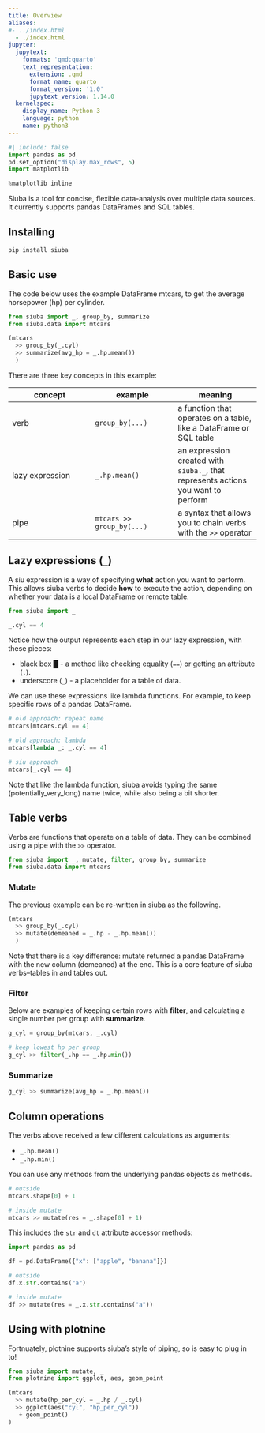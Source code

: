 ```yaml
---
title: Overview
aliases:
#- ../index.html
  - ./index.html
jupyter:
  jupytext:
    formats: 'qmd:quarto'
    text_representation:
      extension: .qmd
      format_name: quarto
      format_version: '1.0'
      jupytext_version: 1.14.0
  kernelspec:
    display_name: Python 3
    language: python
    name: python3
---
```


```python
#| include: false
import pandas as pd
pd.set_option("display.max_rows", 5)
import matplotlib

%matplotlib inline
```

Siuba is a tool for concise, flexible data-analysis over multiple data sources. It currently supports pandas DataFrames and SQL tables.


## Installing


```bash
pip install siuba
```

## Basic use

The code below uses the example DataFrame mtcars, to get the average horsepower (hp) per cylinder.

```python
from siuba import _, group_by, summarize
from siuba.data import mtcars

(mtcars
  >> group_by(_.cyl)
  >> summarize(avg_hp = _.hp.mean())
  )
```

There are three key concepts in this example:


| concept | example | meaning |
| ------- | ------- | ------- |
| verb    | `group_by(...)` | a function that operates on a table, like a DataFrame or SQL table |
| lazy expression | `_.hp.mean()` | an expression created with `siuba._`, that represents actions you want to perform |
| pipe | `mtcars >> group_by(...)` | a syntax that allows you to chain verbs with the `>>` operator |

## Lazy expressions (`_`)

A siu expression is a way of specifying **what** action you want to perform.
This allows siuba verbs to decide **how** to execute the action, depending on whether your data is a local DataFrame or remote table.

```python
from siuba import _

_.cyl == 4
```

Notice how the output represents each step in our lazy expression, with these pieces:

* black box █ - a method like checking equality (`==`) or getting an attribute (`.`).
* underscore (`_`) - a placeholder for a table of data.

We can use these expressions like lambda functions.
For example, to keep specific rows of a pandas DataFrame.

```python
# old approach: repeat name
mtcars[mtcars.cyl == 4]

# old approach: lambda
mtcars[lambda _: _.cyl == 4]

# siu approach
mtcars[_.cyl == 4]
```

Note that like the lambda function, siuba avoids typing the same (potentially_very_long) name twice, while also being a bit shorter.

## Table verbs

Verbs are functions that operate on a table of data.
They can be combined using a pipe with the `>>` operator.

```python
from siuba import _, mutate, filter, group_by, summarize
from siuba.data import mtcars
```

### Mutate

The previous example can be re-written in siuba as the following.

```python
(mtcars
  >> group_by(_.cyl)
  >> mutate(demeaned = _.hp - _.hp.mean())
  )
```

Note that there is a key difference: mutate returned a pandas DataFrame with the new column (demeaned) at the end. This is a core feature of siuba verbs--tables in and tables out.


### Filter

Below are examples of keeping certain rows with **filter**, and calculating a single number per group with **summarize**.

```python
g_cyl = group_by(mtcars, _.cyl)

# keep lowest hp per group
g_cyl >> filter(_.hp == _.hp.min())
```

### Summarize

```python
g_cyl >> summarize(avg_hp = _.hp.mean())
```

## Column operations

The verbs above received a few different calculations as arguments:

* `_.hp.mean()`
* `_.hp.min()`

You can use any methods from the underlying pandas objects as methods.

```python
# outside
mtcars.shape[0] + 1

# inside mutate
mtcars >> mutate(res = _.shape[0] + 1)
```

This includes the `str` and `dt` attribute accessor methods:

```python
import pandas as pd

df = pd.DataFrame({"x": ["apple", "banana"]})

# outside
df.x.str.contains("a")

# inside mutate
df >> mutate(res = _.x.str.contains("a"))
```

## Using with plotnine

Fortnuately, plotnine supports siuba's style of piping, so is easy to plug in to!

```python
from siuba import mutate, _
from plotnine import ggplot, aes, geom_point

(mtcars
  >> mutate(hp_per_cyl = _.hp / _.cyl)
  >> ggplot(aes("cyl", "hp_per_cyl"))
   + geom_point()
)
```
